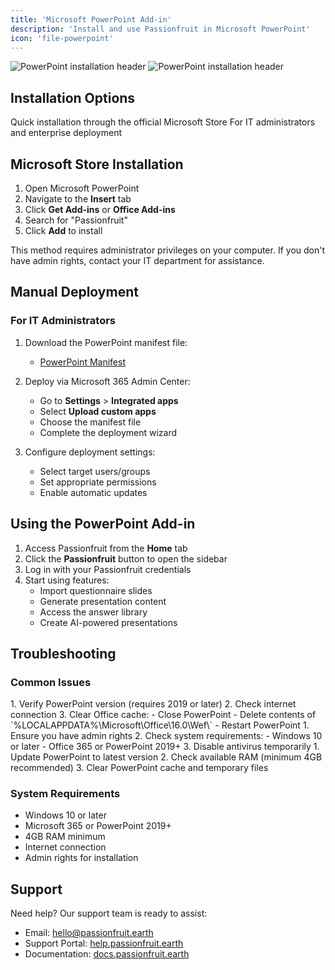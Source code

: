 ```yaml
---
title: 'Microsoft PowerPoint Add-in'
description: 'Install and use Passionfruit in Microsoft PowerPoint'
icon: 'file-powerpoint'
---
```


<img
  className="block dark:hidden"
  src="/images/powerpoint-light.png"
  alt="PowerPoint installation header"
/>
<img
  className="hidden dark:block"
  src="/images/powerpoint-dark.png"
  alt="PowerPoint installation header"
/>

## Installation Options

<CardGroup cols={2}>
  <Card title="Microsoft Store" icon="store" href="#microsoft-store">
    Quick installation through the official Microsoft Store
  </Card>
  <Card title="Manual Deployment" icon="gear" href="#manual-deployment">
    For IT administrators and enterprise deployment
  </Card>
</CardGroup>

## Microsoft Store Installation

1. Open Microsoft PowerPoint
2. Navigate to the **Insert** tab
3. Click **Get Add-ins** or **Office Add-ins**
4. Search for "Passionfruit"
5. Click **Add** to install

<Note>
  This method requires administrator privileges on your computer. If you don't have admin rights, contact your IT department for assistance.
</Note>

## Manual Deployment

### For IT Administrators

1. Download the PowerPoint manifest file:
   - [PowerPoint Manifest](https://static.passionfruit.earth/manifests/powerpoint-manifest.xml)

2. Deploy via Microsoft 365 Admin Center:
   - Go to **Settings** > **Integrated apps**
   - Select **Upload custom apps**
   - Choose the manifest file
   - Complete the deployment wizard

3. Configure deployment settings:
   - Select target users/groups
   - Set appropriate permissions
   - Enable automatic updates

## Using the PowerPoint Add-in

1. Access Passionfruit from the **Home** tab
2. Click the **Passionfruit** button to open the sidebar
3. Log in with your Passionfruit credentials
4. Start using features:
   - Import questionnaire slides
   - Generate presentation content
   - Access the answer library
   - Create AI-powered presentations

## Troubleshooting

### Common Issues

<AccordionGroup>
  <Accordion title="Add-in Not Loading">
    1. Verify PowerPoint version (requires 2019 or later)
    2. Check internet connection
    3. Clear Office cache:
       - Close PowerPoint
       - Delete contents of `%LOCALAPPDATA%\Microsoft\Office\16.0\Wef\`
       - Restart PowerPoint
  </Accordion>
  
  <Accordion title="Installation Failed">
    1. Ensure you have admin rights
    2. Check system requirements:
       - Windows 10 or later
       - Office 365 or PowerPoint 2019+
    3. Disable antivirus temporarily
  </Accordion>
  
  <Accordion title="Performance Issues">
    1. Update PowerPoint to latest version
    2. Check available RAM (minimum 4GB recommended)
    3. Clear PowerPoint cache and temporary files
  </Accordion>
</AccordionGroup>

### System Requirements

- Windows 10 or later
- Microsoft 365 or PowerPoint 2019+
- 4GB RAM minimum
- Internet connection
- Admin rights for installation

## Support

Need help? Our support team is ready to assist:

- Email: [hello@passionfruit.earth](mailto:hello@passionfruit.earth)
- Support Portal: [help.passionfruit.earth](https://help.passionfruit.earth)
- Documentation: [docs.passionfruit.earth](https://docs.passionfruit.earth) 